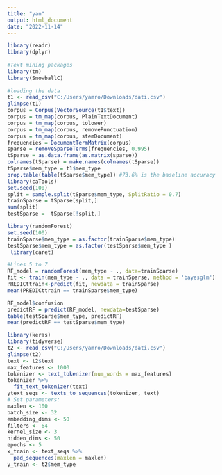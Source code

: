 ```yaml
---
title: "yan"
output: html_document
date: "2022-11-14"
---
```


```r
library(readr)
library(dplyr)
 
#Text mining packages
library(tm)
library(SnowballC)
 
#loading the data
t1 <- read_csv("C:/Users/yamro/Downloads/dati.csv")
glimpse(t1) 
corpus = Corpus(VectorSource(t1$text))
corpus = tm_map(corpus, PlainTextDocument)
corpus = tm_map(corpus, tolower)
corpus = tm_map(corpus, removePunctuation)
corpus = tm_map(corpus, stemDocument)
frequencies = DocumentTermMatrix(corpus)
sparse = removeSparseTerms(frequencies, 0.995)
tSparse = as.data.frame(as.matrix(sparse))
colnames(tSparse) = make.names(colnames(tSparse))
tSparse$mem_type = t1$mem_type
prop.table(table(tSparse$mem_type)) #73.6% is the baseline accuracy
library(caTools)
set.seed(100)
split = sample.split(tSparse$mem_type, SplitRatio = 0.7)
trainSparse = tSparse[split,]
sum(split)
testSparse =  tSparse[!split,]

library(randomForest)
set.seed(100)
trainSparse$mem_type = as.factor(trainSparse$mem_type)
testSparse$mem_type = as.factor(testSparse$mem_type )
 library(caret)

#Lines 5 to 7
RF_model = randomForest(mem_type ~ ., data=trainSparse)
fit <- train(mem_type ~ ., data = trainSparse, method = 'bayesglm')
PREDICttrain<-predict(fit, newdata = trainSparse)
mean(PREDICttrain == trainSparse$mem_type)

RF_model$confusion
predictRF = predict(RF_model, newdata=testSparse)
table(testSparse$mem_type, predictRF)
mean(predictRF == testSparse$mem_type)
```
```r
library(keras)
library(tidyverse)
t2 <- read_csv("C:/Users/yamro/Downloads/dati.csv")
glimpse(t2)
text <- t2$text
max_features <- 1000
tokenizer <- text_tokenizer(num_words = max_features)
tokenizer %>% 
  fit_text_tokenizer(text)
ytext_seqs <- texts_to_sequences(tokenizer, text)
# Set parameters:
maxlen <- 100
batch_size <- 32
embedding_dims <- 50
filters <- 64
kernel_size <- 3
hidden_dims <- 50
epochs <- 5
x_train <- text_seqs %>%
  pad_sequences(maxlen = maxlen)
y_train <- t2$mem_type




















```

